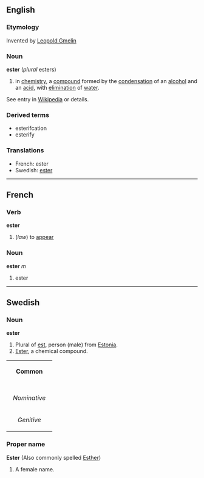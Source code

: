 ==English==
===Etymology===
Invented by [[w:Leopold Gmelin|Leopold Gmelin]]
===Noun===
'''ester'''
(''plural'' esters)
# in [[chemistry]], a [[compound]] formed by the [[condensation]] of an [[alcohol]] and an [[acid]], with [[elimination]] of [[water]].

See entry in [[w:Ester|Wikipedia]] or details.
===Derived terms===
* esterifcation
* esterify

===Translations===
*French: ester
*Swedish: [[ester#Swedish|ester]]

----

==French==
===Verb===
'''ester'''

# (''law'') to [[appear]]

===Noun===
'''ester''' ''m''

# ester

----
==Swedish==
===Noun===
'''ester'''

#Plural of [[est#Swedish|est]], person (male) from [[Estonia]].
#[[ester#English|Ester]], a chemical compound.

{| border=1 cellspacing=0
| bgcolor="#FFFFF0" colspan=5 align=center | '''Common'''
|-
|- bgcolor="#FFFFF0" align=center
! rowspan=2 | 
| colspan=2 width=105| Singular 
| colspan=2 | Plural
|- bgcolor="#FFFFF0" align=center
| width=105 | ''Indefinite'' 
| width=105 | ''Definite'' 
| width=105 |  ''Indefinite'' 
|  width=105 | ''Definite''
|- align=center
| width=105 bgcolor="#FFFFF0" | ''Nominative'' 
| [[ester]]
| [[estern]]
| [[estrar]]
| [[estrarna]]
|- align=center
| width=105 bgcolor="#FFFFF0" | ''Genitive'' 
| [[esters]]
| [[esterns]]
| [[estrars]]
| [[estrarnas]]
|}


===Proper name===
'''Ester''' (Also commonly spelled [[Esther]])

#A female name.